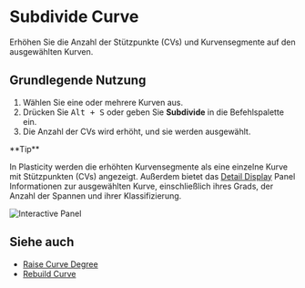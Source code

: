 
# Subdivide Curve

<Reference shortcut="Alt + S" command="Subdivide Curve" button="" />

Erhöhen Sie die Anzahl der Stützpunkte (CVs) und Kurvensegmente auf den ausgewählten Kurven. 

## Grundlegende Nutzung

1. Wählen Sie eine oder mehrere Kurven aus.
2. Drücken Sie <kbd>Alt + S</kbd> oder geben Sie **Subdivide** in die Befehlspalette ein.
3. Die Anzahl der CVs wird erhöht, und sie werden ausgewählt.

<Callout type="info" emoji="💡">
**Tip**

In Plasticity werden die erhöhten Kurvensegmente als eine einzelne Kurve mit Stützpunkten (CVs) angezeigt. Außerdem bietet das [Detail Display](/plasticity-essentials/user-interface-overview) Panel Informationen zur ausgewählten Kurve, einschließlich ihres Grads, der Anzahl der Spannen und ihrer Klassifizierung.

![Interactive Panel](/img/interactive-panel-subdivide-raise-degree-curve.png)

</Callout>

## Siehe auch
- [Raise Curve Degree](raise-curve-degree)
- [Rebuild Curve](rebuild-curve) 